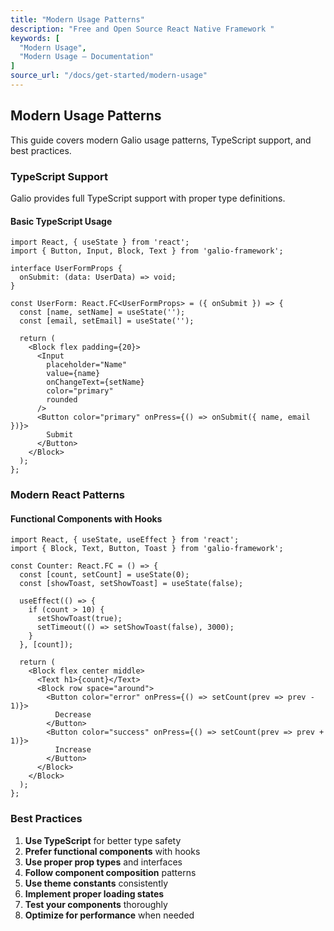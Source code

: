```yaml
---
title: "Modern Usage Patterns"
description: "Free and Open Source React Native Framework "
keywords: [
  "Modern Usage",
  "Modern Usage – Documentation"
]
source_url: "/docs/get-started/modern-usage"
---
```


## Modern Usage Patterns

This guide covers modern Galio usage patterns, TypeScript support, and best practices.

### TypeScript Support

Galio provides full TypeScript support with proper type definitions.

#### Basic TypeScript Usage

```tsx
import React, { useState } from 'react';
import { Button, Input, Block, Text } from 'galio-framework';

interface UserFormProps {
  onSubmit: (data: UserData) => void;
}

const UserForm: React.FC<UserFormProps> = ({ onSubmit }) => {
  const [name, setName] = useState('');
  const [email, setEmail] = useState('');

  return (
    <Block flex padding={20}>
      <Input
        placeholder="Name"
        value={name}
        onChangeText={setName}
        color="primary"
        rounded
      />
      <Button color="primary" onPress={() => onSubmit({ name, email })}>
        Submit
      </Button>
    </Block>
  );
};
```

### Modern React Patterns

#### Functional Components with Hooks

```tsx
import React, { useState, useEffect } from 'react';
import { Block, Text, Button, Toast } from 'galio-framework';

const Counter: React.FC = () => {
  const [count, setCount] = useState(0);
  const [showToast, setShowToast] = useState(false);

  useEffect(() => {
    if (count > 10) {
      setShowToast(true);
      setTimeout(() => setShowToast(false), 3000);
    }
  }, [count]);

  return (
    <Block flex center middle>
      <Text h1>{count}</Text>
      <Block row space="around">
        <Button color="error" onPress={() => setCount(prev => prev - 1)}>
          Decrease
        </Button>
        <Button color="success" onPress={() => setCount(prev => prev + 1)}>
          Increase
        </Button>
      </Block>
    </Block>
  );
};
```

### Best Practices

1. **Use TypeScript** for better type safety
2. **Prefer functional components** with hooks
3. **Use proper prop types** and interfaces
4. **Follow component composition** patterns
5. **Use theme constants** consistently
6. **Implement proper loading states**
7. **Test your components** thoroughly
8. **Optimize for performance** when needed
